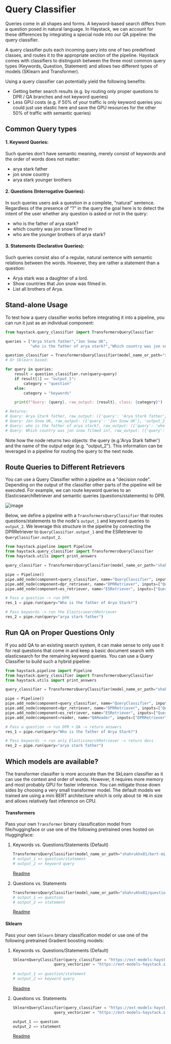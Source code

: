 # Query Classifier

Queries come in all shapes and forms. A keyword-based search differs from a question posed in natural language. In Haystack, we can account for these differences by integrating a special node into our QA pipeline: the query classifier. 

A query classifier puts each incoming query into one of two predefined classes, and routes it to the appropriate section of the pipeline.
Haystack comes with classifiers to distinguish between the three most common query types (Keywords, Question, Statement) and allows two different types of models (SKlearn and Transformer). 

Using a query classifier can potentially yield the following benefits:

*  Getting better search results (e.g. by routing only proper questions to DPR / QA branches and not keyword queries)
*  Less GPU costs (e.g. if 50% of your traffic is only keyword queries you could just use elastic here and save the GPU resources for the other 50% of traffic with semantic queries)

<div style={{ marginBottom: "3rem" }} />

## Common Query types

#### 1. Keyword Queries: 
Such queries don't have semantic meaning, merely consist of keywords and the order of words does not matter:
*   arya stark father
*   jon snow country
*   arya stark younger brothers

<div style={{ marginBottom: "3rem" }} />

#### 2. Questions (Interrogative Queries): 
In such queries users ask a question in a complete, "natural" sentence. Regardless of the presence of "?" in the query the goal here is to detect the intent of the user whether any question is asked or not in the query:

*   who is the father of arya stark?
*   which country was jon snow filmed in
*   who are the younger brothers of arya stark?

#### 3. Statements (Declarative Queries): 
Such queries consist also of a regular, natural sentence with semantic relations between the words. However, they are rather a statement than a question:

*   Arya stark was a daughter of a lord.
*   Show countries that Jon snow was filmed in.
*   List all brothers of Arya.

<div style={{ marginBottom: "3rem" }} />

## Stand-alone Usage
To test how a query classifier works before integrating it into a pipeline, you can run it just as an individual component:

```python
from haystack.query_classifier import TransformersQueryClassifier

queries = ["Arya Stark father","Jon Snow UK",
           "who is the father of arya stark?","Which country was jon snow filmed in?"]

question_classifier = TransformersQueryClassifier(model_name_or_path="shahrukhx01/bert-mini-finetune-question-detection")
# Or Sklearn based:  

for query in queries:
    result = question_classifier.run(query=query)
    if result[1] == "output_1":
        category = "question"
    else:
        category = "keywords"

    print(f"Query: {query}, raw_output: {result}, class: {category}")

# Returns:
# Query: Arya Stark father, raw_output: ({'query': 'Arya Stark father'}, 'output_2'), class: keywords
# Query: Jon Snow UK, raw_output: ({'query': 'Jon Snow UK'}, 'output_2'), class: keywords
# Query: who is the father of arya stark?, raw_output: ({'query': 'who is the father of arya stark?'}, 'output_1'), class: question
# Query: Which country was jon snow filmed in?, raw_output: ({'query': 'Which country was jon snow filmed in?'}, 'output_1'), class: question

```
Note how the node returns two objects: the query (e.g.'Arya Stark father') and the name of the output edge (e.g. "output_2"). This information can be leveraged in a pipeline for routing the query to the next node.  

<div style={{ marginBottom: "3rem" }} />

## Route Queries to Different Retrievers

You can use a Query Classifier within a pipeline as a "decision node". Depending on the output of the classifier other parts of the pipeline will be executed. For example, we can route keyword queries to an ElasticsearchRetriever and semantic queries (questions/statements) to DPR.  

![image](https://user-images.githubusercontent.com/6007894/127831511-f55bad86-4b4f-4b54-9889-7bba37e475c6.png)

Below, we define a pipeline with a `TransformersQueryClassifier` that routes questions/statements to the node's `output_1` and keyword queries to `output_2`. We leverage this structure in the pipeline by connecting the DPRRetriever to `QueryClassifier.output_1` and the ESRetriever to `QueryClassifier.output_2`. 

```python
from haystack.pipeline import Pipeline
from haystack.query_classifier import TransformersQueryClassifier
from haystack.utils import print_answers

query_classifier = TransformersQueryClassifier(model_name_or_path="shahrukhx01/bert-mini-finetune-question-detection")

pipe = Pipeline()
pipe.add_node(component=query_classifier, name="QueryClassifier", inputs=["Query"])
pipe.add_node(component=dpr_retriever, name="DPRRetriever", inputs=["QueryClassifier.output_1"])
pipe.add_node(component=es_retriever, name="ESRetriever", inputs=["QueryClassifier.output_2"])

# Pass a question -> run DPR
res_1 = pipe.run(query="Who is the father of Arya Stark?")

# Pass keywords -> run the ElasticsearchRetriever
res_2 = pipe.run(query="arya stark father")

```
## Run QA on Proper Questions Only

If you add QA to an existing search system, it can make sense to only use it for real questions that come in and keep a basic document search with elasticsearch for the remaining keyword queries. You can use a Query Classifier to build such a hybrid pipeline: 

```python
from haystack.pipeline import Pipeline
from haystack.query_classifier import TransformersQueryClassifier
from haystack.utils import print_answers

query_classifier = TransformersQueryClassifier(model_name_or_path="shahrukhx01/question-vs-statement-classifier")

pipe = Pipeline()
pipe.add_node(component=query_classifier, name="QueryClassifier", inputs=["Query"])
pipe.add_node(component=dpr_retriever, name="DPRRetriever", inputs=["QueryClassifier.output_1"])
pipe.add_node(component=es_retriever, name="ESRetriever", inputs=["QueryClassifier.output_2"])
pipe.add_node(component=reader, name="QAReader", inputs=["DPRRetriever"])

# Pass a question -> run DPR + QA -> return answers
res_1 = pipe.run(query="Who is the father of Arya Stark?")

# Pass keywords -> run only ElasticsearchRetriever -> return docs
res_2 = pipe.run(query="arya stark father")

```

<div style={{ marginBottom: "3rem" }} />

## Which models are available?
The transformer classifier is more accurate than the SkLearn classifier as it can use the context and order of words. However, it requires more memory and most probably GPU for faster inference. You can mitigate those down sides by choosing a very small transformer model. The default models we trained are using a mini BERT architecture which is only about `50 MB` in size and allows relatively fast inference on CPU.

<div style={{ marginBottom: "3rem" }} />

#### Transformers 
Pass your own `Transformer` binary classification model from file/huggingface or use one of the following pretrained ones hosted on Huggingface:
1) Keywords vs. Questions/Statements (Default)

   ```python
   TransformersQueryClassifier(model_name_or_path="shahrukhx01/bert-mini-finetune-question-detection") 
   # output_1 => question/statement 
   # output_2 => keyword query 
   ```
   
   [Readme](https://ext-models-haystack.s3.eu-central-1.amazonaws.com/gradboost_query_classifier/readme.txt)  


2) Questions vs. Statements
    ```python
    TransformersQueryClassifier(model_name_or_path="shahrukhx01/question-vs-statement-classifier") 
    # output_1 => question  
    # output_2 => statement 
    ```
    
    [Readme](https://ext-models-haystack.s3.eu-central-1.amazonaws.com/gradboost_query_classifier_statements/readme.txt)  

<div style={{ marginBottom: "3rem" }} />

#### Sklearn
Pass your own `Sklearn` binary classification model or use one of the following pretrained Gradient boosting models:

1) Keywords vs. Questions/Statements (Default)

    ```python
    SklearnQueryClassifier(query_classifier = "https://ext-models-haystack.s3.eu-central-1.amazonaws.com/gradboost_query_classifier/model.pickle",
                      query_vectorizer = "https://ext-models-haystack.s3.eu-central-1.amazonaws.com/gradboost_query_classifier/vectorizer.pickle")
                      
    # output_1 => question/statement  
    # output_2 => keyword query  
    ```
    [Readme](https://ext-models-haystack.s3.eu-central-1.amazonaws.com/gradboost_query_classifier/readme.txt)  


2) Questions vs. Statements

    ```python
    SklearnQueryClassifier(query_classifier = "https://ext-models-haystack.s3.eu-central-1.amazonaws.com/gradboost_query_classifier_statements/model.pickle",
                      query_vectorizer = "https://ext-models-haystack.s3.eu-central-1.amazonaws.com/gradboost_query_classifier_statements/vectorizer.pickle")

    output_1 => question  
    output_2 => statement 
    ```
    [Readme](https://ext-models-haystack.s3.eu-central-1.amazonaws.com/gradboost_query_classifier_statements/readme.txt)  